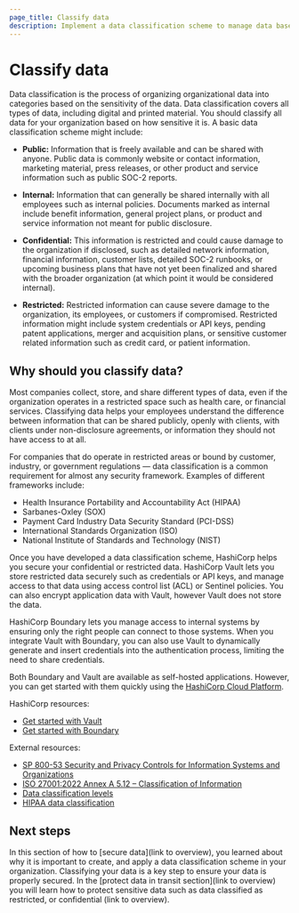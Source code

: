 ```yaml
---
page_title: Classify data
description: Implement a data classification scheme to manage data based on business requirements.
---
```


# Classify data

Data classification is the process of organizing organizational data into
categories based on the sensitivity of the data. Data classification covers all
types of data, including digital and printed material. You should classify all
data for your organization  based on how sensitive it is. A basic data
classification scheme might include:

- **Public:** Information that is freely available and can be shared with
  anyone. Public data is commonly website or contact information, marketing
  material, press releases, or other product and service information such as
  public SOC-2 reports.

- **Internal:** Information that can generally be shared internally with all
  employees such as internal policies. Documents marked as internal include
  benefit information, general project plans, or product and service information
  not meant for public disclosure.

- **Confidential:** This information is restricted and could cause damage to the
  organization if disclosed, such as detailed network information, financial
  information, customer lists, detailed SOC-2 runbooks, or upcoming business
  plans that have not yet been finalized and shared with the broader
  organization (at which point it would be considered internal).

- **Restricted:** Restricted information can cause severe damage to the
  organization, its employees, or customers if compromised. Restricted
  information might include system credentials or API keys, pending patent
  applications, merger and acquisition plans, or sensitive customer related
  information such as credit card, or patient information.

## Why should you classify data?

Most companies collect, store, and share different types of data, even if the
organization operates in a restricted space such as health care, or financial
services. Classifying data helps your employees understand the difference
between information that can be shared publicly, openly with clients, with
clients under non-disclosure agreements, or information they should not have
access to at all.

For companies that do operate in restricted areas or bound by customer,
industry, or government regulations — data classification is a common
requirement for almost any security framework. Examples of different frameworks
include:

- Health Insurance Portability and Accountability Act (HIPAA)
- Sarbanes-Oxley (SOX) 
- Payment Card Industry Data Security Standard (PCI-DSS)
- International Standards Organization (ISO)
- National Institute of Standards and Technology (NIST)

Once you have developed a data classification scheme, HashiCorp helps you secure
your confidential or restricted data. HashiCorp Vault lets you store restricted
data securely such as credentials or API keys, and manage access to that data
using access control list (ACL) or Sentinel policies. You can also encrypt
application data with Vault, however Vault does not store the data. 

HashiCorp Boundary lets you manage access to internal systems by ensuring only the right
people can connect to those systems. When you integrate Vault with Boundary, you
can also use Vault to dynamically generate and insert credentials into the
authentication process, limiting the need to share credentials. 

Both Boundary and Vault are available as self-hosted applications. However, you
can get started with them quickly using the [HashiCorp Cloud
Platform](“https://portal.cloud.hashicorp.com/sign-in”).

HashiCorp resources:

- [Get started with Vault](/vault/tutorials/get-started)
- [Get started with Boundary](/boundary/tutorials/get-started-hcp)

External resources:

- [SP 800-53 Security and Privacy Controls for Information Systems and Organizations](https://csrc.nist.gov/pubs/sp/800/53/r5/upd1/final)
- [ISO 27001:2022 Annex A 5.12 – Classification of Information](https://www.isms.online/iso-27001/annex-a/5-12-classification-of-information-2022/)
- [Data classification levels](https://www.ignyteplatform.com/blog/nist/data-classification-nist-levels)
- [HIPAA data classification](https://numerous.ai/blog/hipaa-data-classification)

## Next steps

In this section of how to [secure data](link to overview), you learned about why
it is important to create, and apply a data classification scheme in your
organization. Classifying your data is a key step to ensure your data is
properly secured. In the [protect data in transit section](link to overview) you
will learn how to protect sensitive data such as data classified as restricted,
or confidential (link to overview).
